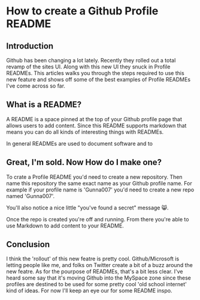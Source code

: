 
# How to create a Github Profile README



## Introduction

Github has been changing a lot lately. Recently they rolled out a
total revamp of the sites UI. Along with this new UI they snuck in
Profile READMEs. This articles walks you through the steps required to
use this new feature and shows off some of the best examples of
Profile READMEs I've come across so far.

## What is a README?

A README is a space pinned at the top of your Github profile page that
allows users to add content. Since this README supports markdown that
means you can do all kinds of interesting things with READMEs.

In general READMEs are used to document software and to

## Great, I'm sold. Now How do I make one?

To crate a Profile README you'd need to create a new repository. Then
name this repository the same exact name as your Github profile name.
For example if your profile name is 'Gunna007' you'd need to create a
new repo named 'Gunna007'.

You'll also notice a nice little "you've found a secret" message 😸.

Once the repo is created you're off and running. From there you're
able to use Markdown to add content to your README.

## Conclusion

I think the 'rollout' of this new featre is pretty cool.
Github/Microsoft is letting people like me, and folks on Twitter
create a bit of a buzz around the new featre. As for the pourpose of
READMEs, that's a bit less clear. I've heard some say that it's moving
Github into the MySpace zone since these profiles are destined to be
used for some pretty cool 'old school internet' kind of ideas. For now
I'll keep an eye our for some README inspo.
